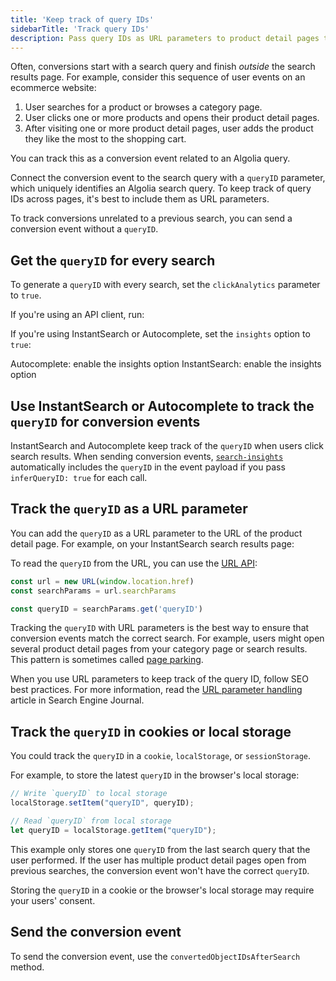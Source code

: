 ```yaml
---
title: 'Keep track of query IDs'
sidebarTitle: 'Track query IDs'
description: Pass query IDs as URL parameters to product detail pages to track conversion events related to search.
---
```


Often, conversions start with a search query and finish _outside_ the search results page.
For example, consider this sequence of user events on an ecommerce website:

1. User searches for a product or browses a category page.
1. User clicks one or more products and opens their product detail pages.
1. After visiting one or more product detail pages, user adds the product they like the most to the shopping cart.

You can track this as a conversion event related to an Algolia query.

Connect the conversion event to the search query with a `queryID` parameter,
which uniquely identifies an Algolia search query.
To keep track of query IDs across pages,
it's best to include them as URL parameters.

To track conversions unrelated to a previous search,
you can send a conversion event without a `queryID`.

## Get the `queryID` for every search

To generate a `queryID` with every search,
set the `clickAnalytics` parameter to `true`.

If you're using an API client, run:


If you're using InstantSearch or Autocomplete, set the `insights` option to `true`:

<CardGroup cols={2}>
  <Card title="Guide" icon="book" href="https://www.algolia.com/doc/ui-libraries/autocomplete/guides/sending-algolia-insights-events/#enable-the-insights-option" horizontal="true">
    Autocomplete: enable the insights option
  </Card>
  <Card title="Guide" icon="book" href="https://www.algolia.com/doc/guides/sending-events/instantsearch/send-events/#enable-events-collection" horizontal="true">
    InstantSearch: enable the insights option
  </Card>

</CardGroup>

## Use InstantSearch or Autocomplete to track the `queryID` for conversion events

InstantSearch and Autocomplete keep track of the `queryID` when users click search results.
When sending conversion events, [`search-insights`](/api-reference/insights-api/) automatically includes the `queryID` in the event payload if you
pass `inferQueryID: true` for each call.

## Track the `queryID` as a URL parameter

You can add the `queryID` as a URL parameter to the URL of the product detail page.
For example, on your InstantSearch search results page:


To read the `queryID` from the URL, you can use the [URL API](https://developer.mozilla.org/en-US/docs/Web/API/URL/searchParams):

```js Javascript
const url = new URL(window.location.href)
const searchParams = url.searchParams

const queryID = searchParams.get('queryID')
```

Tracking the `queryID` with URL parameters is the best way to ensure that conversion events match the correct search.
For example, users might open several product detail pages from your category page or search results.
This pattern is sometimes called [page parking](https://www.nngroup.com/articles/multi-tab-page-parking/).

When you use URL parameters to keep track of the query ID,
follow SEO best practices.
For more information, read the [URL parameter handling](https://www.searchenginejournal.com/technical-seo/url-parameter-handling/) article in Search Engine Journal.

## Track the `queryID` in cookies or local storage

You could track the `queryID` in a `cookie`, `localStorage`, or `sessionStorage`.

For example, to store the latest `queryID` in the browser's local storage:

```js JavaScript
// Write `queryID` to local storage
localStorage.setItem("queryID", queryID);

// Read `queryID` from local storage
let queryID = localStorage.getItem("queryID");
```

This example only stores one `queryID` from the last search query that the user performed.
If the user has multiple product detail pages open from previous searches, the conversion event won't have the correct `queryID`.

Storing the `queryID` in a cookie or the browser's local storage may require your users' consent.

## Send the conversion event

To send the conversion event, use the `convertedObjectIDsAfterSearch` method.
